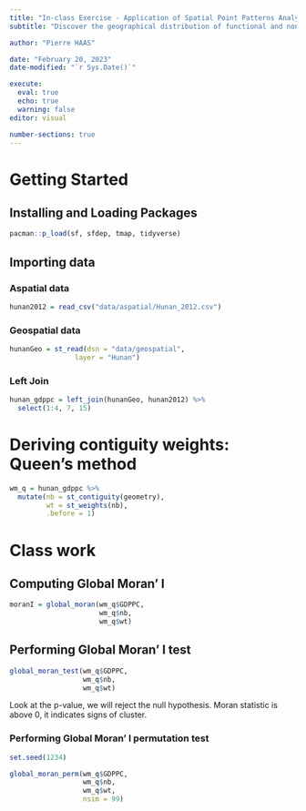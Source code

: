 ```yaml
---
title: "In-class Exercise - Application of Spatial Point Patterns Analysis"
subtitle: "Discover the geographical distribution of functional and non-function water points in Osun State, Nigeria"

author: "Pierre HAAS"

date: "February 20, 2023"
date-modified: "`r Sys.Date()`"

execute:
  eval: true
  echo: true
  warning: false
editor: visual

number-sections: true
---
```


# Getting Started

## Installing and Loading Packages

```r
pacman::p_load(sf, sfdep, tmap, tidyverse)
```

## Importing data

### Aspatial data

```r
hunan2012 = read_csv("data/aspatial/Hunan_2012.csv")
```

### Geospatial data

```r
hunanGeo = st_read(dsn = "data/geospatial",
                layer = "Hunan")
```

### Left Join

```r
hunan_gdppc = left_join(hunanGeo, hunan2012) %>%
  select(1:4, 7, 15)
```

# Deriving contiguity weights: Queen's method

```r
wm_q = hunan_gdppc %>%
  mutate(nb = st_contiguity(geometry),
         wt = st_weights(nb),
         .before = 1)
```

# Class work

## Computing Global Moran' I

```r
moranI = global_moran(wm_q$GDPPC,
                      wm_q$nb,
                      wm_q$wt)
```

## Performing Global Moran' I test

```r
global_moran_test(wm_q$GDPPC, 
                  wm_q$nb,
                  wm_q$wt)
```

Look at the p-value, we will reject the null hypothesis. Moran statistic is above 0, it indicates signs of cluster.

### Performing Global Moran' I permutation test

```r
set.seed(1234)
```


```r
global_moran_perm(wm_q$GDPPC, 
                  wm_q$nb,
                  wm_q$wt,
                  nsim = 99)
```





